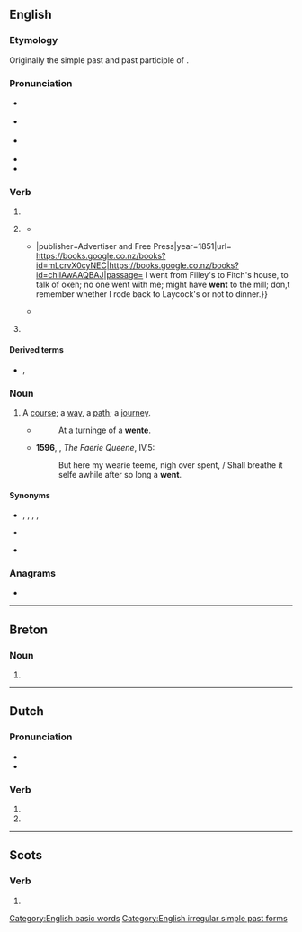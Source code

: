 ==English==

===Etymology===
Originally the simple past and past participle of {{m|en|wend}}.

===Pronunciation===
* {{a|UK}} {{IPA|en|/wɛnt/}}
* {{a|US}} {{IPA|en|/wɛnt/|[wɛnʔ(t̚)]}}
* {{a|Australia|New Zealand}} {{IPA|en|/went/}}
* {{audio|en|en-us-went.ogg|Audio (US)}}
* {{rhymes|en|ɛnt}}

===Verb===
{{head|en|verb form}}

# {{en-simple past of|go}}
# {{lb|en|nonstandard}} {{past participle of|en|go|nocat=1}}
#* {{quote-book|en|page=22|author=Elisha Coles |title= ΧΡΙΣΤΟΛΟΓΙΑ: Or, a Metrical Paraphraſe on the Hiſtory of Our Lord and Saviour Jeſus Chriſt : Dedicated to His Univerſal Church|year=1671|chapter=7|url= https://books.google.co.nz/books?id=U3kc5d4rYsEC|passage= When they arrived whither they were bent, / He made as if he farther would have '''went'''. / But they conſtrain'd him, ſaying, Night is near; / Abide with us; and ſo he tarry'd there.}}
#* {{quote-book|en|page=145|author=Douglas Nix |title= Report of the Great Conspiracy Case{{...}}|publisher=Advertiser and Free Press|year=1851|url= https://books.google.co.nz/books?id=mLcrvX0cyNEC|https://books.google.co.nz/books?id=chiIAwAAQBAJ|passage= I went from Filley's to Fitch's house, to talk of oxen; no one went with me; might have '''went''' to the mill; don,t remember whether I rode back to Laycock's or not to dinner.}}
#* {{quote-book|en|page=22|author=Douglas Nix |title= Al-Qaeda Hunter|date=14 June 2010|publisher={{w|Xlibris}}|url= https://books.google.co.nz/books?id=U3kc5d4rYsEC|https://books.google.co.nz/books?id=chiIAwAAQBAJ |isbn= 9781453506097 |passage=I just sat around and watched, then decided to go see Safid; we planned to study that day, but first we had a good ride around town. We must have '''went''' fifteen miles, and Safid was ready to sit and study; we went to a little park and started working.}}
# {{lb|en|archaic}} {{en-past of|wend}}

====Derived terms====
* {{l|en|wentest}}, {{l|en|wenteth}} {{qualifier|both archaic}}

===Noun===
{{en-noun}}

# {{lb|en|obsolete}} A [[course]]; a [[way]], a [[path]]; a [[journey]].
#* {{RQ:Chaucer Hous of Fame}}
#*: At a turninge of a '''wente'''.
#* '''1596''', {{w|Edmund Spenser}}, ''The Faerie Queene'', IV.5:
#*: But here my wearie teeme, nigh over spent, / Shall breathe it selfe awhile after so long a '''went'''.

====Synonyms====
* {{sense|simple past}} {{l|en|gaed}}, {{l|en|eode}}, {{l|en|yead}}, {{l|en|yede}}, {{l|en|yode}}
* {{sense|past participle}} {{l|en|gone}}
* {{sense|wend}} {{l|en|wended}}

===Anagrams===
* {{anagrams|en|a=entw|newt}}

[[Category:English basic words]]
[[Category:English irregular simple past forms]]

----

==Breton==

===Noun===
{{head|br|mutated noun}}

# {{soft mutation of|br|gwent}}

----

==Dutch==

===Pronunciation===
* {{audio|nl|Nl-went.ogg|Audio}}
* {{rhymes|nl|ɛnt}}

===Verb===
{{head|nl|verb form}}

# {{nl-verb form of|p=23|n=sg|t=pres|m=ind|wennen}}
# {{nl-verb form of|n=pl|m=imp|wennen}}

----

==Scots==

===Verb===
{{head|sco|verb form}}

# {{sco-simple past of|gan}}